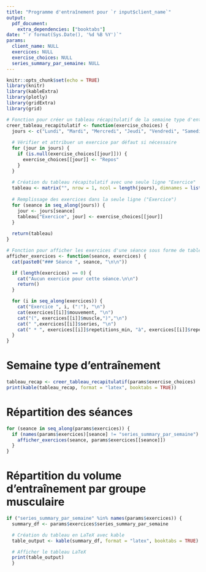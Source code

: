 ```yaml
---
title: "Programme d'entraînement pour `r input$client_name`"
output:
  pdf_document:
    extra_dependencies: ["booktabs"]
date: "`r format(Sys.Date(), '%d %B %Y')`"
params:
  client_name: NULL
  exercices: NULL
  exercise_choices: NULL
  series_summary_par_semaine: NULL
---
```


```r
knitr::opts_chunk$set(echo = TRUE)
library(knitr)
library(kableExtra)
library(plotly)
library(gridExtra)
library(grid)

# Fonction pour créer un tableau récapitulatif de la semaine type d'entraînement
creer_tableau_recapitulatif <- function(exercise_choices) {
  jours <- c("Lundi", "Mardi", "Mercredi", "Jeudi", "Vendredi", "Samedi", "Dimanche")
  
  # Vérifier et attribuer un exercice par défaut si nécessaire
  for (jour in jours) {
    if (is.null(exercise_choices[[jour]])) {
      exercise_choices[[jour]] <- "Repos"
    }
  }
  
  # Création du tableau récapitulatif avec une seule ligne "Exercice"
  tableau <- matrix("", nrow = 1, ncol = length(jours), dimnames = list("Exercice", jours))
  
  # Remplissage des exercices dans la seule ligne ("Exercice")
  for (seance in seq_along(jours)) {
    jour <- jours[seance]
    tableau["Exercice", jour] <- exercise_choices[[jour]]
  }
  
  return(tableau)
}

# Fonction pour afficher les exercices d'une séance sous forme de tableau
afficher_exercices <- function(seance, exercices) {
  cat(paste0("### Séance ", seance, "\n\n"))

  if (length(exercices) == 0) {
    cat("Aucun exercice pour cette séance.\n\n")
    return()
  }

  for (i in seq_along(exercices)) {
    cat("Exercice ", i, (":"), "\n")
    cat(exercices[[i]]$mouvement, "\n")
    cat("(", exercices[[i]]$muscle,")","\n")
    cat(" ",exercices[[i]]$series, "\n")
    cat(" * ", exercices[[i]]$repetitions_min, "à", exercices[[i]]$repetitions_max, ("répétitions"), "\n\n")
  }
}
```

# Semaine type d'entraînement
```r
tableau_recap <- creer_tableau_recapitulatif(params$exercise_choices)
print(kable(tableau_recap, format = "latex", booktabs = TRUE))
```

# Répartition des séances
```r
for (seance in seq_along(params$exercices)) {
  if (names(params$exercices)[seance] != "series_summary_par_semaine") {
    afficher_exercices(seance, params$exercices[[seance]])
  }
}
```

# Répartition du volume d'entraînement par groupe musculaire
```r
if ("series_summary_par_semaine" %in% names(params$exercices)) {
  summary_df <- params$exercices$series_summary_par_semaine

  # Création du tableau en LaTeX avec kable
  table_output <- kable(summary_df, format = "latex", booktabs = TRUE)

  # Afficher le tableau LaTeX
  print(table_output)
  }
```